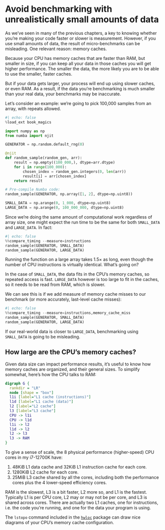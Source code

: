 # Avoid benchmarking with unrealistically small amounts of data

As we've seen in many of the previous chapters, a key to knowing whether you're making your code faster or slower is measurement.
However, if you use small amounts of data, the result of micro-benchmarks can be misleading.
One relevant reason: memory caches.

Because your CPU has memory caches that are faster than RAM, but smaller in size, if you can keep all your data in those caches you will get higher performance.
The smaller the data, the more likely you are to be able to use the smaller, faster caches.

But if your data gets larger, your process will end up using slower caches, or even RAM.
As a result, if the data you're benchmarking is much smaller than your real data, your benchmarks may be inaccurate.

Let's consider an example: we're going to pick 100,000 samples from an array, with repeats allowed.

```python
#| echo: false
%load_ext book_magics
```

```python
import numpy as np
from numba import njit

GENERATOR = np.random.default_rng(0)

@njit
def random_sample(random_gen, arr):
    result = np.empty((100_000,), dtype=arr.dtype)
    for i in range(100_000):
        chosen_index = random_gen.integers(0, len(arr))
        result[i] = arr[chosen_index]
    return result

# Pre-compile Numba code:
random_sample(GENERATOR, np.array([1, 2], dtype=np.uint8))

SMALL_DATA = np.arange(0, 1_000, dtype=np.uint8)
LARGE_DATA = np.arange(0, 100_000_000, dtype=np.uint8)
```

Since we're doing the same amount of computational work regardless of array size, one might expect the run time to be the same for both `SMALL_DATA` and `LARGE_DATA`.
In fact:

```python
#| echo: false
%%compare_timing --measure=instructions
random_sample(GENERATOR, SMALL_DATA)
random_sample(GENERATOR, LARGE_DATA)
```

Running the function on a large array takes 1.5× as long, even though the number of CPU instructions is virtually identical.
What's going on?

In the case of `SMALL_DATA`, the data fits in the CPU's memory caches, so repeated access is fast.
`LARGE_DATA` however is too large to fit in the caches, so it needs to be read from RAM, which is slower.

We can see this is if we add measure of memory cache misses to our benchmark (or more accurately, last-level cache misses):

```python
#| echo: false
%%compare_timing --measure=instructions,memory_cache_miss
random_sample(GENERATOR, SMALL_DATA)
random_sample(GENERATOR, LARGE_DATA)
```

If our real-world data is closer to `LARGE_DATA`, benchmarking using `SMALL_DATA` is going to be misleading.

## How large are the CPU's memory caches?

Given data size can impact performance results, it's useful to know how memory caches are organized, and their general sizes.
To simplify somewhat, here's how the CPU talks to RAM:

```dot
digraph G {
  rankdir = "LR"
  node [shape = "box"]
  l1i [label="L1 cache (instructions)"]
  l1d [label="L1 cache (data)"]
  l2 [label="L2 cache"]
  l3 [label="L3 cache"]
  CPU -> l1i
  CPU -> l1d
  l1i -> l2
  l1d -> l2
  l2 -> l3
  l3 -> RAM
}
```

To give a sense of scale, the 8 physical performance (higher-speed) CPU cores in my i7-12700K have:

1. 48KiB L1 data cache and 32KiB L1 instruction cache for each core.
2. 1280KiB L2 cache for each core.
3. 25MiB L3 cache shared by all the cores, including both the performance cores plus the 4 lower-speed efficiency cores.

RAM is the slowest, L3 is a bit faster, L2 more so, and L1 is the fastest.
Typically L1 is per CPU core, L2 may or may not be per core, and L3 is shared across cores.
There are actually two L1 caches, one for instructions, i.e. the code you're running, and one for the data your program is using.

::: {.callout-note}
The `lstopo` command included in the [`hwloc`](https://www.open-mpi.org/projects/hwloc/) package can draw nice diagrams of your CPU's memory cache configuration.
:::
